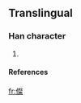 ==Translingual==
===Han character===
{{Han char|rn=9|rad=人|as=13|sn=15|four=|canj=人卜水木 (OYED)}}
# {{defn|Han|sort=人13}}
====References====
{{Han ref|kx=0119.231|hdz=10224.101|uh=510F|ud=20751}}

[[fr:儏]]